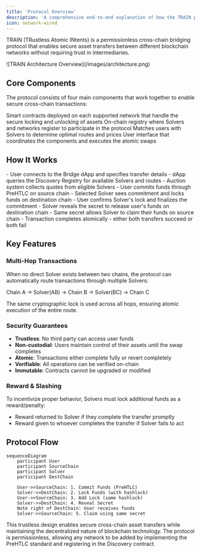 ```yaml
---
title: 'Protocol Overview'
description: 'A comprehensive end-to-end explanation of how the TRAIN protocol works'
icon: network-wired
---
```


TRAIN (TRustless Atomic INtents) is a permissionless cross-chain bridging protocol that enables secure asset transfers between different blockchain networks without requiring trust in intermediaries.

<Frame>
![TRAIN Architecture Overview](/images/architecture.png)
</Frame>

## Core Components

The protocol consists of four main components that work together to enable secure cross-chain transactions:

<CardGroup cols={2}>
  <Card title="PreHTLC Contracts" icon="file-lock">
    Smart contracts deployed on each supported network that handle the secure locking and unlocking of assets
  </Card>
  <Card title="Discovery Registry" icon="lighthouse">
    On-chain registry where Solvers and networks register to participate in the protocol
  </Card>
  <Card title="Auction System" icon="scale-balanced">
    Matches users with Solvers to determine optimal routes and prices
  </Card>
  <Card title="Bridge dApp" icon="browser">
    User interface that coordinates the components and executes the atomic swaps
  </Card>
</CardGroup>

## How It Works

<Steps>
  <Step title="User Initiates Transfer">
    - User connects to the Bridge dApp and specifies transfer details
    - dApp queries the Discovery Registry for available Solvers and routes
    - Auction system collects quotes from eligible Solvers
  </Step>
  
  <Step title="Atomic Swap Setup">
    - User commits funds through PreHTLC on source chain
    - Selected Solver sees commitment and locks funds on destination chain
    - User confirms Solver's lock and finalizes the commitment
  </Step>
  
  <Step title="Asset Exchange">
    - Solver reveals the secret to release user's funds on destination chain
    - Same secret allows Solver to claim their funds on source chain
    - Transaction completes atomically - either both transfers succeed or both fail
  </Step>
</Steps>

## Key Features

### Multi-Hop Transactions
When no direct Solver exists between two chains, the protocol can automatically route transactions through multiple Solvers:

<Note>
Chain A → Solver(AB) → Chain B → Solver(BC) → Chain C
</Note>

The same cryptographic lock is used across all hops, ensuring atomic execution of the entire route.

### Security Guarantees

- **Trustless**: No third party can access user funds
- **Non-custodial**: Users maintain control of their assets until the swap completes
- **Atomic**: Transactions either complete fully or revert completely
- **Verifiable**: All operations can be verified on-chain
- **Immutable**: Contracts cannot be upgraded or modified

### Reward & Slashing

To incentivize proper behavior, Solvers must lock additional funds as a reward/penalty:

- Reward returned to Solver if they complete the transfer promptly
- Reward given to whoever completes the transfer if Solver fails to act

## Protocol Flow
```mermaid
sequenceDiagram
    participant User
    participant SourceChain
    participant Solver
    participant DestChain
    
    User->>SourceChain: 1. Commit Funds (PreHTLC)
    Solver->>DestChain: 2. Lock Funds (with hashlock)
    User->>SourceChain: 3. Add Lock (same hashlock)
    Solver->>DestChain: 4. Reveal Secret
    Note right of DestChain: User receives funds
    Solver->>SourceChain: 5. Claim using same secret
```

This trustless design enables secure cross-chain asset transfers while maintaining the decentralized nature of blockchain technology. The protocol is permissionless, allowing any network to be added by implementing the PreHTLC standard and registering in the Discovery contract.